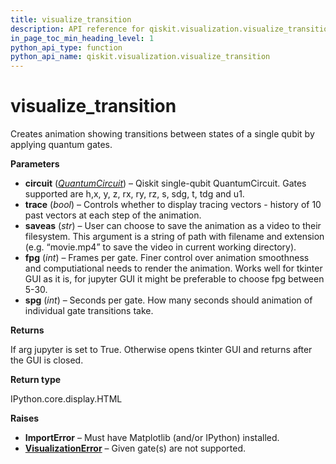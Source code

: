 ```yaml
---
title: visualize_transition
description: API reference for qiskit.visualization.visualize_transition
in_page_toc_min_heading_level: 1
python_api_type: function
python_api_name: qiskit.visualization.visualize_transition
---
```


# visualize\_transition

<Function id="qiskit.visualization.visualize_transition" isDedicatedPage={true} github="https://github.com/qiskit/qiskit/tree/stable/0.14/qiskit/visualization/transition_visualization.py" signature="visualize_transition(circuit, trace=False, saveas=None, fpg=100, spg=2)">
  Creates animation showing transitions between states of a single qubit by applying quantum gates.

  **Parameters**

  *   **circuit** ([*QuantumCircuit*](qiskit.circuit.QuantumCircuit "qiskit.circuit.QuantumCircuit")) – Qiskit single-qubit QuantumCircuit. Gates supported are h,x, y, z, rx, ry, rz, s, sdg, t, tdg and u1.
  *   **trace** (*bool*) – Controls whether to display tracing vectors - history of 10 past vectors at each step of the animation.
  *   **saveas** (*str*) – User can choose to save the animation as a video to their filesystem. This argument is a string of path with filename and extension (e.g. “movie.mp4” to save the video in current working directory).
  *   **fpg** (*int*) – Frames per gate. Finer control over animation smoothness and computiational needs to render the animation. Works well for tkinter GUI as it is, for jupyter GUI it might be preferable to choose fpg between 5-30.
  *   **spg** (*int*) – Seconds per gate. How many seconds should animation of individual gate transitions take.

  **Returns**

  If arg jupyter is set to True. Otherwise opens tkinter GUI and returns after the GUI is closed.

  **Return type**

  IPython.core.display.HTML

  **Raises**

  *   **ImportError** – Must have Matplotlib (and/or IPython) installed.
  *   [**VisualizationError**](qiskit.visualization.VisualizationError "qiskit.visualization.VisualizationError") – Given gate(s) are not supported.
</Function>

